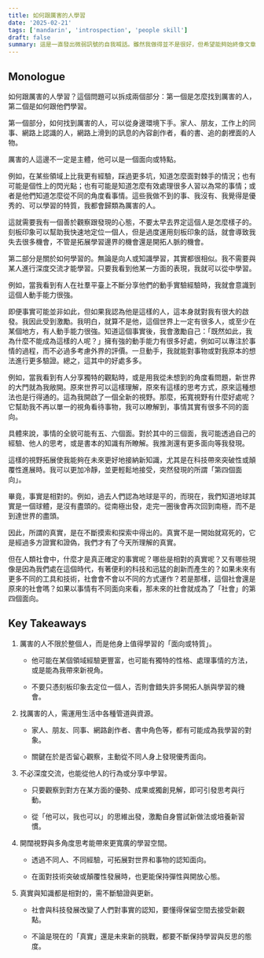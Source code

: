 ```yaml
---
title: 如何跟厲害的人學習
date: '2025-02-21'
tags: ['mandarin', 'introspection', 'people skill']
draft: false
summary: 這是一直發出微弱訊號的自我喊話。雖然我做得並不是很好，但希望能夠始終像文章中反思的結論去行動，做到知行合一。
---
```


## Monologue

如何跟厲害的人學習？這個問題可以拆成兩個部分：第一個是怎麼找到厲害的人，第二個是如何跟他們學習。

第一個部分，如何找到厲害的人，可以從身邊環境下手。家人、朋友，工作上的同事、網路上認識的人，網路上滑到的訊息的內容創作者，看的書、追的劇裡面的人物。

厲害的人這邊不一定是主體，他可以是一個面向或特點。

例如，在某些領域上比我更有經驗，踩過更多坑，知道怎麼面對棘手的情況；也有可能是個性上的閃光點；也有可能是知道怎麼有效處理很多人習以為常的事情；或者是他們知道怎麼從不同的角度看事情。這些我做不到的事、我沒有、我覺得是優秀的、可以學習的特質，我都會歸類為厲害的人。

這就需要我有一個善於觀察跟發現的心態，不要太早去界定這個人是怎麼樣子的。刻板印象可以幫助我快速地定位一個人，但是過度運用刻板印象的話，就會導致我失去很多機會，不管是拓展學習邊界的機會還是開拓人脈的機會。

第二部分是關於如何學習的。無論是向人或知識學習，其實都很相似。我不需要與某人進行深度交流才能學習。只要我看到他某一方面的表現，我就可以從中學習。

例如，當我看到有人在社羣平臺上不斷分享他們的動手實驗經驗時，我就會意識到這個人動手能力很強。

即便事實可能並非如此，但如果我認為他是這樣的人，這本身就對我有很大的啟發。我因此受到激勵。我明白，就算不是他，這個世界上一定有很多人，或至少在某個地方，有人動手能力很強。知道這個事實後，我會激勵自己：「既然如此，我為什麼不能成為這樣的人呢？」擁有強的動手能力有很多好處，例如可以專注於事情的過程，而不必過多考慮外界的評價。一旦動手，我就能對事物或對我原本的想法進行更多驗證。總之，這其中的好處多多。

例如，當我看到有人分享獨特的觀點時，或是用我從未想到的角度看問題，新世界的大門就為我敞開。原來世界可以這樣理解，原來有這樣的思考方式，原來這種想法也是行得通的。這為我開啟了一個全新的視野。那麼，拓寬視野有什麼好處呢？它幫助我不再以單一的視角看待事物，我可以瞭解到，事情其實有很多不同的面向。

具體來說，事情的全貌可能有五、六個面。對於其中的三個面，我可能透過自己的經驗、他人的思考，或是書本的知識有所瞭解。我推測還有更多面向等我發現。

這樣的視野拓展使我能夠在未來更好地接納新知識，尤其是在科技帶來突破性或顛覆性進展時。我可以更加冷靜，並更輕鬆地接受，突然發現的所謂「第四個面向」。

畢竟，事實是相對的。例如，過去人們認為地球是平的，而現在，我們知道地球其實是一個球體，是沒有盡頭的。從南極出發，走完一圈後會再次回到南極，而不是到達世界的盡頭。

因此，所謂的真實，是在不斷摸索和探索中得出的。真實不是一開始就寫死的，它是經過多方證實和證偽，我們才有了今天所理解的真實。

但在人類社會中，什麼才是真正確定的事實呢？哪些是相對的真實呢？又有哪些現像是因為我們處在這個時代，有著便利的科技和迅猛的創新而產生的？如果未來有更多不同的工具和技術，社會會不會以不同的方式運作？若是那樣，這個社會還是原來的社會嗎？如果以事情有不同面向來看，那未來的社會就成為了「社會」的第四個面向。

## Key Takeaways

1. 厲害的人不限於整個人，而是他身上值得學習的「面向或特質」。

   - 他可能在某個領域經驗更豐富，也可能有獨特的性格、處理事情的方法，或是能為我帶來新視角。

   - 不要只憑刻板印象去定位一個人，否則會錯失許多開拓人脈與學習的機會。

2. 找厲害的人，需運用生活中各種管道與資源。

   - 家人、朋友、同事、網路創作者、書中角色等，都有可能成為我學習的對象。

   - 關鍵在於是否留心觀察，主動從不同人身上發現優秀面向。

3. 不必深度交流，也能從他人的行為或分享中學習。

   - 只要觀察到對方在某方面的優勢、成果或獨創見解，即可引發思考與行動。

   - 從「他可以，我也可以」的思維出發，激勵自身嘗試新做法或培養新習慣。

4. 開闊視野與多角度思考能帶來更寬廣的學習空間。

   - 透過不同人、不同經驗，可拓展對世界和事物的認知面向。

   - 在面對技術突破或顛覆性發展時，也更能保持彈性與開放心態。

5. 真實與知識都是相對的，需不斷驗證與更新。

   - 社會與科技發展改變了人們對事實的認知，要懂得保留空間去接受新觀點。

   - 不論是現在的「真實」還是未來新的挑戰，都要不斷保持學習與反思的態度。
